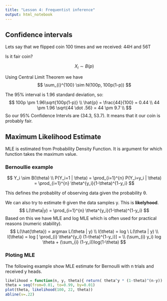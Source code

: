 ```yaml
---
title: "Lesson 4: Frequentist inference"
output: html_notebook
---
```



## Confidence intervals

Lets say that we flipped coin 100 times and we received:
44H and 56T

Is it fair coin?

$$
X_i \sim B(p)
$$

Using Central Limit Theorem we have
$$
\sum_{i}^{100} \sim N(100p, 100p(1-p))
$$

The 95% interval is 1.96 standard deviation, so:
$$
100p \pm 1.96\sqrt{100p(1-p)} \\
\hat{p} = \frac{44}{100} = 0.44 \\
44 \pm 1.96 \sqrt{44 \dot .56} = 44 \pm 9.7 \\
$$
So our 95% Confidence Intervls are (34.3, 53.7).
It means that it our coin is probably fair.


## Maximum Likelihood Estimate

MLE is estimated from Probability Density Function. It is argument for which function takes the maximum value.

### Bernoullie example

$$
Y_i \sim B(\theta) \\
P(Y_i=1 | \theta) = \prod_{i=1}^{n} P(Y_i=y_i | \theta) = \prod_{i=1}^{n} \theta^{y_i}(1-\theta)^{1-y_i}
$$

This defines the probablity of observing data given the probability θ.

We can also try to estimate θ given the data samples y. This is **likelyhood**.
$$
L(\theta|y) = \prod_{i=1}^{n} \theta^{y_i}(1-\theta)^{1-y_i}
$$
Based on this we have MLE and log MLE which is often used for practical reasons (numeric stability).
$$
L(\hat{\theta}) = argmax L(\theta | y) \\
l(\theta) = log \ L(\theta | y) \\
l(\theta) = log [ \prod_{i} \theta^{y_i} (1-theta)^{1-y_i}] = \\
(\sum_{i} y_i) log \theta + (\sum_{i} (1-y_i))log(1-\theta)
$$

### Ploting MLE

The following example show MLE estimate for Bernoulli with n trials and received y heads.

```r
likelihood = function(n, y, theta){ return( theta^y * (1-theta)^(n-y)) }
theta = seq(from=0.01, to=0.99, by=0.01)
plot(theta, likelihood(100, 22, theta))
abline(v=.22)
```

